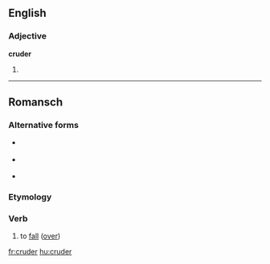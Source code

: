 ==English==

===Adjective===
'''cruder'''

# {{comparative of|crude}}

----

==Romansch==

===Alternative forms===
* {{qualifier|Rumantsch Grischun|Surmiran}} {{l|rm|crudar}}
* {{qualifier|Sursilvan|Sutsilvan}} {{l|rm|curdar}}
* {{qualifier|Vallader}} {{l|rm|crodar}}

===Etymology===
{{rfe|lang=rm}}

===Verb===
{{head|rm|verb}}

# {{context|Puter|lang=rm}} to [[fall]] ([[fall over|over]])

[[fr:cruder]]
[[hu:cruder]]